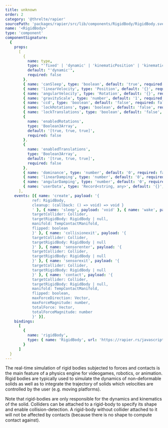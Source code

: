 ```yaml
---
title: unknown
order: 2
category: '@threlte/rapier'
sourcePath: 'packages/rapier/src/lib/components/RigidBody/RigidBody.svelte'
name: '<RigidBody>'
type: 'component'
componentSignature:
  {
    props:
      [
        {
          name: type,
          type: "'fixed' | 'dynamic' | 'kinematicPosition' | 'kinematicVelocity'",
          default: "'dynamic'",
          required: false
        },
        { name: 'canSleep', type: 'boolean', default: 'true', required: false },
        { name: 'linearVelocity', type: 'Position', default: '{}', required: false },
        { name: 'angularVelocity', type: 'Rotation', default: '{}', required: false },
        { name: 'gravityScale', type: 'number', default: '1', required: false },
        { name: 'ccd', type: 'boolean', default: 'false', required: false },
        { name: 'lockRotations', type: 'boolean', default: 'false', required: false },
        { name: 'lockTranslations', type: 'boolean', default: 'false', required: false },
        {
          name: 'enabledRotations',
          type: 'Boolean3Array',
          default: '[true, true, true]',
          required: false
        },
        {
          name: 'enabledTranslations',
          type: 'Boolean3Array',
          default: '[true, true, true]',
          required: false
        },
        { name: 'dominance', type: 'number', default: '0', required: false },
        { name: 'linearDamping', type: 'number', default: '0', required: false },
        { name: 'angularDamping', type: 'number', default: '0', required: false },
        { name: 'userData', type: 'Record<string, any>', default: '{}', required: false }
      ],
    events: [{ name: 'create', payload: '{
            ref: RigidBody,
            cleanup: (callback: () => void) => void }
            ' }, { name: 'sleep', payload: 'void' }, { name: 'wake', payload: 'void' }, { name: 'collisionenter', payload: '{
            targetCollider: Collider,
            targetRigidBody: RigidBody | null,
            manifold: TempContactManifold,
            flipped: boolean
            }' }, { name: 'collisionexit', payload: '{
            targetCollider: Collider,
            targetRigidBody: RigidBody | null
            }' }, { name: 'sensorenter', payload: '{
            targetCollider: Collider,
            targetRigidBody: RigidBody | null
            }' }, { name: 'sensorexit', payload: '{
            targetCollider: Collider,
            targetRigidBody: RigidBody | null
            }' }, { name: 'contact', payload: '{
            targetCollider: Collider,
            targetRigidBody: RigidBody | null,
            manifold: TempContactManifold,
            flipped: boolean,
            maxForceDirection: Vector,
            maxForceMagnitude: number,
            totalForce: Vector,
            totalForceMagnitude: number
            }' }],
    bindings:
      [
        {
          name: 'rigidBody',
          type: { name: 'RigidBody', url: 'https://rapier.rs/javascript3d/classes/RigidBody.html' }
        }
      ]
  }
---
```


The real-time simulation of rigid bodies subjected to forces and contacts is the main feature of a physics engine for videogames, robotics, or animation. Rigid bodies are typically used to simulate the dynamics of non-deformable solids as well as to integrate the trajectory of solids which velocities are controlled by the user (e.g. moving platforms).

Note that rigid-bodies are only responsible for the dynamics and kinematics of the solid. Colliders can be attached to a rigid-body to specify its shape and enable collision-detection. A rigid-body without collider attached to it will not be affected by contacts (because there is no shape to compute contact against).

<Example path="rapier/rigid-body" />
